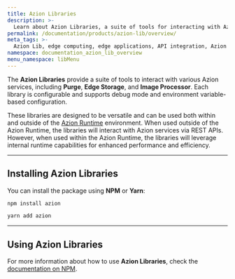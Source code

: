 ```yaml
---
title: Azion Libraries
description: >-
  Learn about Azion Libraries, a suite of tools for interacting with Azion services, products, and utilities.
permalink: /documentation/products/azion-lib/overview/
meta_tags: >-
  Azion Lib, edge computing, edge applications, API integration, Azion products
namespace: documentation_azion_lib_overview
menu_namespace: libMenu
---
```



The **Azion Libraries** provide a suite of tools to interact with various Azion services, including **Purge**, **Edge Storage**, and **Image Processor**. Each library is configurable and supports debug mode and environment variable-based configuration.

These libraries are designed to be versatile and can be used both within and outside of the [Azion Runtime](/en/documentation/products/azion-edge-runtime/) environment. When used outside of the Azion Runtime, the libraries will interact with Azion services via REST APIs. However, when used within the Azion Runtime, the libraries will leverage internal runtime capabilities for enhanced performance and efficiency.

---

## Installing Azion Libraries

You can install the package using **NPM** or **Yarn**:

```bash
npm install azion
```

```bash
yarn add azion
```

---

## Using Azion Libraries

For more information about how to use **Azion Libraries**, check the [documentation on NPM](https://www.npmjs.com/package/azion).

<LinkButton link="/en/documentation/products/azion-lib/client" label="Go to Azion Libraries `Client`" severity="secondary" target="_blank" />
<LinkButton link="/en/documentation/products/azion-lib/config" label="Go to Azion Libraries `Config`" severity="secondary" target="_blank" />
